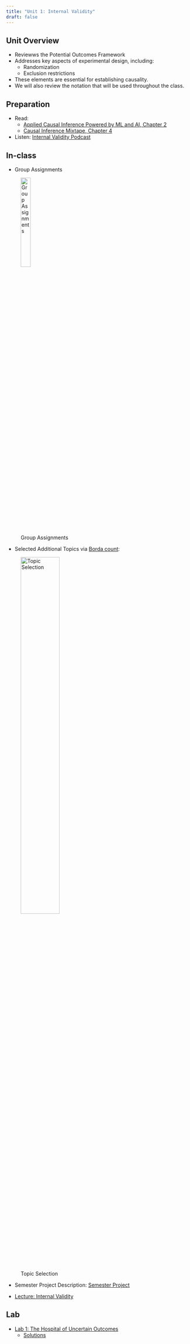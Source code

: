 ```yaml
---
title: "Unit 1: Internal Validity"
draft: false
---
```


## Unit Overview

-   Reviewws the Potential Outcomes Framework
-   Addresses key aspects of experimental design, including:
    -   Randomization
    -   Exclusion restrictions
-   These elements are essential for establishing causality.
-   We will also review the notation that will be used throughout the class.

## Preparation

-   Read:
    -   [Applied Causal Inference Powered by ML and AI, Chapter 2](https://causalml-book.org/assets/chapters/CausalML_chap_2.pdf)
    -   [Causal Inference Mixtape, Chapter 4](https://mixtape.scunning.com/04-potential_outcomes)
-   Listen: [Internal Validity Podcast](media/InternalValidity.mp3)

## In-class

-   Group Assignments

![Group Assignments](/unit-1/media/GroupAssign.png){width="25%"}

-   Selected Additional Topics via [Borda count](https://en.wikipedia.org/wiki/Borda_count):

![Topic Selection](/unit-1/media/TopicSelection.png){width="50%"}

-   Semester Project Description: [Semester Project](/project.qmd)

-   [Lecture: Internal Validity](/unit-1/lec-1-1.qmd)

## Lab

-   [Lab 1: The Hospital of Uncertain Outcomes](/labs/lab-1-InternalValidityPO.qmd)
    - [Solutions](/labs/lab-1-InternalValidityPO_sols.qmd)